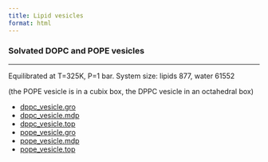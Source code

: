 ```yaml
---
title: Lipid vesicles
format: html
---
```


### Solvated DOPC and POPE vesicles
<hr>

Equilibrated at T=325K, P=1 bar.
System size: lipids 877, water 61552

(the POPE vesicle is in a cubix box, the DPPC vesicle in an octahedral box)

- [dppc_vesicle.gro](https://martini-library.s3.us-east-2.amazonaws.com/example_applications/lipid_vesicles/dppc_vesicle.gro)
- [dppc_vesicle.mdp](https://martini-library.s3.us-east-2.amazonaws.com/example_applications/lipid_vesicles/dppc_vesicle.mdp)
- [dppc_vesicle.top](https://martini-library.s3.us-east-2.amazonaws.com/example_applications/lipid_vesicles/dppc_vesicle.top)
- [pope_vesicle.gro](https://martini-library.s3.us-east-2.amazonaws.com/example_applications/lipid_vesicles/pope_vesicle.gro)
- [pope_vesicle.mdp](https://martini-library.s3.us-east-2.amazonaws.com/example_applications/lipid_vesicles/pope_vesicle.mdp)
- [pope_vesicle.top](https://martini-library.s3.us-east-2.amazonaws.com/example_applications/lipid_vesicles/pope_vesicle.top)